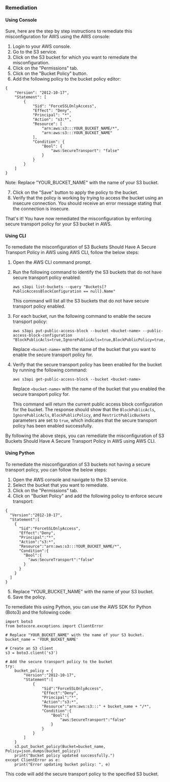 ### Remediation

#### Using Console

Sure, here are the step by step instructions to remediate this misconfiguration for AWS using the AWS console:

1. Login to your AWS console.
2. Go to the S3 service.
3. Click on the S3 bucket for which you want to remediate the misconfiguration.
4. Click on the "Permissions" tab.
5. Click on the "Bucket Policy" button.
6. Add the following policy to the bucket policy editor:

```
{
    "Version": "2012-10-17",
    "Statement": [
        {
            "Sid": "ForceSSLOnlyAccess",
            "Effect": "Deny",
            "Principal": "*",
            "Action": "s3:*",
            "Resource": [
                "arn:aws:s3:::YOUR_BUCKET_NAME/*",
                "arn:aws:s3:::YOUR_BUCKET_NAME"
            ],
            "Condition": {
                "Bool": {
                    "aws:SecureTransport": "false"
                }
            }
        }
    ]
}
```

Note: Replace "YOUR_BUCKET_NAME" with the name of your S3 bucket.

7. Click on the "Save" button to apply the policy to the bucket.
8. Verify that the policy is working by trying to access the bucket using an insecure connection. You should receive an error message stating that the connection is insecure.

That's it! You have now remediated the misconfiguration by enforcing secure transport policy for your S3 bucket in AWS.

#### Using CLI

To remediate the misconfiguration of S3 Buckets Should Have A Secure Transport Policy in AWS using AWS CLI, follow the below steps:

1. Open the AWS CLI command prompt.
2. Run the following command to identify the S3 buckets that do not have secure transport policy enabled:

   ```
   aws s3api list-buckets --query "Buckets[?PublicAccessBlockConfiguration == null].Name"
   ```
   
   This command will list all the S3 buckets that do not have secure transport policy enabled.

3. For each bucket, run the following command to enable the secure transport policy:

   ```
   aws s3api put-public-access-block --bucket <bucket-name> --public-access-block-configuration "BlockPublicAcls=true,IgnorePublicAcls=true,BlockPublicPolicy=true,RestrictPublicBuckets=true"
   ```
   
   Replace `<bucket-name>` with the name of the bucket that you want to enable the secure transport policy for.

4. Verify that the secure transport policy has been enabled for the bucket by running the following command:

   ```
   aws s3api get-public-access-block --bucket <bucket-name>
   ```
   
   Replace `<bucket-name>` with the name of the bucket that you enabled the secure transport policy for.

   This command will return the current public access block configuration for the bucket. The response should show that the `BlockPublicAcls`, `IgnorePublicAcls`, `BlockPublicPolicy`, and `RestrictPublicBuckets` parameters are set to `true`, which indicates that the secure transport policy has been enabled successfully.

By following the above steps, you can remediate the misconfiguration of S3 Buckets Should Have A Secure Transport Policy in AWS using AWS CLI.

#### Using Python

To remediate the misconfiguration of S3 buckets not having a secure transport policy, you can follow the below steps:

1. Open the AWS console and navigate to the S3 service.
2. Select the bucket that you want to remediate.
3. Click on the "Permissions" tab.
4. Click on "Bucket Policy" and add the following policy to enforce secure transport:

```
{
  "Version":"2012-10-17",
  "Statement":[
    {
      "Sid":"ForceSSLOnlyAccess",
      "Effect":"Deny",
      "Principal":"*",
      "Action":"s3:*",
      "Resource":"arn:aws:s3:::YOUR_BUCKET_NAME/*",
      "Condition":{
        "Bool":{
          "aws:SecureTransport":"false"
        }
      }
    }
  ]
}
```

5. Replace "YOUR_BUCKET_NAME" with the name of your S3 bucket.
6. Save the policy.

To remediate this using Python, you can use the AWS SDK for Python (Boto3) and the following code:

```
import boto3
from botocore.exceptions import ClientError

# Replace "YOUR_BUCKET_NAME" with the name of your S3 bucket.
bucket_name = 'YOUR_BUCKET_NAME'

# Create an S3 client
s3 = boto3.client('s3')

# Add the secure transport policy to the bucket
try:
    bucket_policy = {
        "Version":"2012-10-17",
        "Statement":[
            {
                "Sid":"ForceSSLOnlyAccess",
                "Effect":"Deny",
                "Principal":"*",
                "Action":"s3:*",
                "Resource":"arn:aws:s3:::" + bucket_name + "/*",
                "Condition":{
                    "Bool":{
                        "aws:SecureTransport":"false"
                    }
                }
            }
        ]
    }
    s3.put_bucket_policy(Bucket=bucket_name, Policy=json.dumps(bucket_policy))
    print("Bucket policy updated successfully.")
except ClientError as e:
    print("Error updating bucket policy: ", e)
```

This code will add the secure transport policy to the specified S3 bucket.

